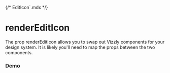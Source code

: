 {/* EditIcon`.mdx */}


# renderEditIcon

The prop renderEditIcon allows you to swap out Vizzly components for your design system. It is likely you'll need to map the props between the two components.

<Meta of={EditIconStories} />

### Demo

<Container>
  <Story of={EditIconStories.Example} autoplay />
</Container>
